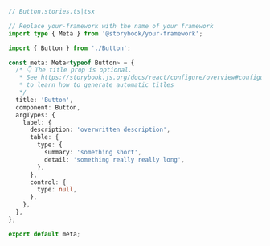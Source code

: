 ```ts
// Button.stories.ts|tsx

// Replace your-framework with the name of your framework
import type { Meta } from '@storybook/your-framework';

import { Button } from './Button';

const meta: Meta<typeof Button> = {
  /* 👇 The title prop is optional.
   * See https://storybook.js.org/docs/react/configure/overview#configure-story-loading
   * to learn how to generate automatic titles
   */
  title: 'Button',
  component: Button,
  argTypes: {
    label: {
      description: 'overwritten description',
      table: {
        type: {
          summary: 'something short',
          detail: 'something really really long',
        },
      },
      control: {
        type: null,
      },
    },
  },
};

export default meta;
```
